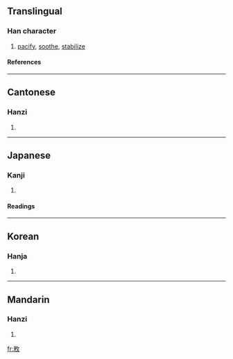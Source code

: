 ==Translingual==
===Han character===
{{Han char|rn=66|rad=攴|as=06|sn=10|four=9894<sub>0</sub>|canj=火木人大 (FDOK)}}
# [[pacify]], [[soothe]], [[stabilize]]
====References====
{{Han ref|kx=0470.260|dkj=13191|dj=1332.210|hdz=21458.030|uh=6549|ud=25929|bh=AEC5|bd=44741}}
----
==Cantonese==
===Hanzi===
{{yue-hanzi|jyut=|y=mei3}}
# {{defn|Cantonese}}
----
==Japanese==
===Kanji===
{{ja-kanji|grade=|rs=攴06}}
# {{defn|Japanese}} 
====Readings====
{{ja-readings|on=[[び]] (bi), [[み]] (mi), [[ひ]] (hi)|kun=[[なでる]] (naderu)}}
----
==Korean==
===Hanja===
{{ko-hanja|hangeul=미|eumhun=|rv=mi|mr=mi|y=mi}}
# {{defn|Korean}}
----
==Mandarin==
===Hanzi===
{{cmn-hanzi|pin=[[mǐ]] (mi3)|wg=mi<sup>3</sup>}}
# {{defn|Mandarin}}

[[fr:敉]]